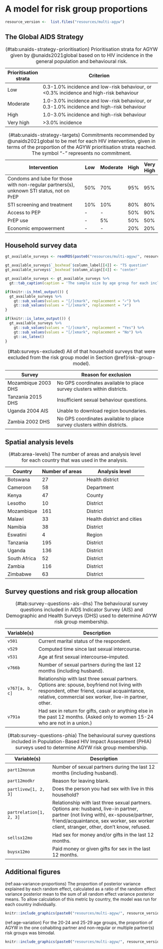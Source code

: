 # A model for risk group proportions

```r
resource_version <-  list.files("resources/multi-agyw")
```

## The Global AIDS Strategy

| Prioritisation strata | Criterion                                                                                  |
|-----------------------|--------------------------------------------------------------------------------------------|
| Low                   | 0.3-1.0\% incidence and low-risk behaviour, or <0.3\% incidence and high-risk behaviour    |
| Moderate              | 1.0-3.0\% incidence and low-risk behaviour, or 0.3-1.0\% incidence and high-risk behaviour |
| High                  | 1.0-3.0\% incidence and high-risk behaviour                                                |
| Very high             | >3.0\% incidence                                                                           |

Table: (\#tab:unaids-strategy-prioritisation) Prioritisation strata for AGYW given by @unaids2021global based on to HIV incidence in the general population and behavioural risk.

| Intervention                                                 | Low  | Moderate | High | Very High |
|--------------------------------------------------------------|------|----------|------|-----------|
| Condoms and lube for those with non-regular partners(s), unknown STI status, not on PrEP | 50\% | 70\% | 95\% | 95\% |
| STI screening and treatment                                  | 10\% | 10\%     | 80\% | 80\%      |
| Access to PEP                                                | -    | -        | 50\% | 90\%      |
| PrEP use                                                     | -    | 5\%      | 50\% | 50\%      |
| Economic empowerment                                         | -    | -        | 20\% | 20\%      |

Table: (\#tab:unaids-strategy-targets) Commitments recommended by @unaids2021global to be met for each HIV intervention, given in terms of the proportion of the AGYW prioritisation strata reached. The symbol "-" represents no commitment.

## Household survey data

```r
gt_available_surveys <- readRDS(paste0("resources/multi-agyw/", resource_version, "/depends/available-surveys.rds"))

gt_available_surveys$`_boxhead`$column_label[[4]] <- "TS question"
gt_available_surveys$`_boxhead`$column_align[[4]] <- "center"

gt_available_surveys <- gt_available_surveys %>%
  gt::tab_caption(caption = 'The sample size by age group for each included survey in the analysis. The column "TS question" refers to whether or not the survey included a specific question about transactional sex (TS).')

if(knitr::is_html_output()) {
  gt_available_surveys %>%
    gt::sub_values(values = "[/]cmark", replacement = "✓") %>%
    gt::sub_values(values = "[/]xmark", replacement = "✗")
}

if(knitr::is_latex_output()) {
  gt_available_surveys %>%
    gt::sub_values(values = "[/]cmark", replacement = "Yes") %>%
    gt::sub_values(values = "[/]xmark", replacement = "No") %>%
    gt::as_latex()
}
```

| Survey              | Reason for exclusion                       |
|---------------------|--------------------------------------------|
| Mozambique 2003 DHS | No GPS coordinates available to place survey clusters within districts. |
| Tanzania 2015 DHS   | Insufficient sexual behaviour questions.                                |
| Uganda 2004 AIS     | Unable to download region boundaries.                                   |
| Zambia 2002 DHS     | No GPS coordinates available to place survey clusters within districts. |

Table: (\#tab:surveys-excluded) All of that household surveys that were excluded from the risk group model in Section \@ref(risk-group-model).

## Spatial analysis levels

| Country      | Number of areas | Analysis level |
|--------------|-----------------|----------------|
| Botswana     | 27              | Health district |
| Cameroon     | 58              | Department     |
| Kenya        | 47              | County         |
| Lesotho      | 10              | District       |
| Mozambique   | 161             | District        |
| Malawi       | 33              | Health district and cities |
| Namibia      | 38              | District       |
| Eswatini     | 4               | Region         |
| Tanzania     | 195             | District       |
| Uganda       | 136             | District       |
| South Africa | 52              | District       |
| Zambia       | 116             | District       |
| Zimbabwe     | 63              | District       |

Table: (\#tab:area-levels) The number of areas and analysis level for each country that was used in the analysis.

## Survey questions and risk group allocation {#survey-questions}

| Variable(s)               | Description                                                                                                 |
|---------------------------|-------------------------------------------------------------------------------------------------------------|
| $\texttt{v501}$           | Current marital status of the respondent.                                                                   |
| $\texttt{v529}$           | Computed time since last sexual intercourse.                                                                |
| $\texttt{v531}$           | Age at first sexual intercourse--imputed.                                                                   |
| $\texttt{v766b}$          | Number of sexual partners during the last 12 months (including husband).                                    |
| $\texttt{v767[a, b, c]}$  | Relationship with last three sexual partners. Options are: spouse, boyfriend not living with respondent, other friend, casual acquaintance, relative, commercial sex worker, live-in partner, other. |
| $\texttt{v791a}$          | Had sex in return for gifts, cash or anything else in the past 12 months. (Asked only to women 15-24 who are not in a union.) |

Table: (\#tab:survey-questions-ais-dhs) The behavioural survey questions included in AIDS Indicator Survey (AIS) and Demographic and Health Surveys (DHS) used to determine AGYW risk group membership.

| Variable(s)                      | Description                                                                 |
|--------------------------------  |-----------------------------------------------------------------------------|
| $\texttt{part12monum}$           | Number of sexual partners during the last 12 months (including husband).    |
| $\texttt{part12modkr}$           | Reason for leaving \texttt{part12monum} blank.                              |
| $\texttt{partlivew[1, 2, 3]}$    | Does the person you had sex with live in this household?                    |
| $\texttt{partrelation[1, 2, 3]}$ | Relationship with last three sexual partners. Options are: husband, live-in partner, partner (not living with), ex-spouse/partner, friend/acquaintance, sex worker, sex worker client, stranger, other, don't know, refused. |
| $\texttt{sellsx12mo}$            | Had sex for money and/or gifts in the last 12 months.                       |
| $\texttt{buysx12mo}$             | Paid money or given gifts for sex in the last 12 months.                    |

Table: (\#tab:survey-questions-phia) The behavioural survey questions included in Population-Based HIV Impact Assessment (PHIA) surveys used to determine AGYW risk group membership.

## Additional figures

(ref:aaa-variance-proportions) The proportion of posterior variance explained by each random effect, calculated as a ratio of the random effect variance posterior mean to the sum of all random effect variance posterior means. To allow calculation of this metric by country, the model was run for each country individually.

```r
knitr::include_graphics(paste0("resources/multi-agyw/", resource_version, "/depends/aaa-variance-proportions.png"))
```

(ref:age-variation) For the 20-24 and 25-29 age groups, the proportion of AGYW in the one cohabiting partner and non-regular or multiple partner(s) risk groups was bimodal.

```r
knitr::include_graphics(paste0("resources/multi-agyw/", resource_version, "/depends/age-variation.png"))
```
